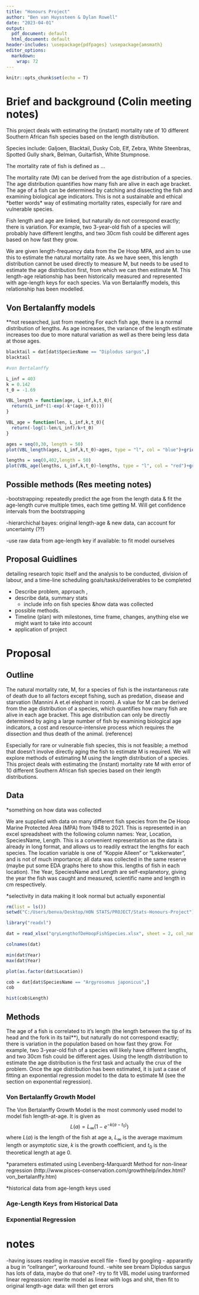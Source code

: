 ```yaml
---
title: "Honours Project"
author: "Ben van Huyssteen & Dylan Rowell"
date: "2023-04-01"
output: 
  pdf_document: default
  html_document: default
header-includes: \usepackage{pdfpages} \usepackage{amsmath}
editor_options: 
  markdown: 
    wrap: 72
---
```


```r
knitr::opts_chunk$set(echo = T)
```


# Brief and background (Colin meeting notes)

This project deals with estimating the (instant) mortality rate of 10
different Southern African fish species based on the length
distribution.

Species include: Galjoen, Blacktail, Dusky Cob, Elf, Zebra, White
Steenbras, Spotted Gully shark, Belman, Guitarfish, White Stumpnose.

The mortality rate of fish is defined as ...

The mortality rate (M) can be derived from the age distribution of a
species. The age distribution quantifies how many fish are alive in each
age bracket. The age of a fish can be determined by catching and
dissecting the fish and examining biological age indicators. This is not
a sustainable and ethical \*better words\* way of estimating mortality
rates, especially for rare and vulnerable species.

Fish length and age are linked, but naturally do not correspond exactly;
there is variation. For example, two 3-year-old fish of a species will
probably have different lengths, and two 30cm fish could be different
ages based on how fast they grow.

We are given length-frequency data from the De Hoop MPA, and aim to use
this to estimate the natural mortality rate. As we have seen, this
length distribution cannot be used directly to measure M, but needs to
be used to estimate the age distribution first, from which we can then
estimate M. This length-age relationship has been historically measured
and represented with age-length keys for each species. Via von
Bertalanffy models, this relationship has been modelled.

## Von Bertalanffy models

\*\*not researched, just from meeting For each fish age, there is a
normal distribution of lengths. As age increases, the variance of the
length estimate increases too due to more natural variation as well as
there being less data at those ages.

```r
blacktail = dat[dat$SpeciesName == "Diplodus sargus",] 
blacktail

#von Bertalanffy 

L_inf = 403
k = 0.142
t_0 = -1.69

VBL_length = function(age, L_inf,k,t_0){
  return(L_inf*(1-exp(-k*(age-t_0))))
}

VBL_age = function(len, L_inf,k,t_0){
  return(-log(1-len/L_inf)/k+t_0)
}

ages = seq(0,30, length = 50)
plot(VBL_length(ages, L_inf,k,t_0)~ages, type = "l", col = "blue")+grid()

lengths = seq(0,402,length = 50)
plot(VBL_age(lengths, L_inf,k,t_0)~lengths, type = "l", col = "red")+grid()


```

## Possible methods (Res meeting notes)

-bootstrapping: repeatedly predict the age from the length data & fit
the age-length curve multiple times, each time getting M. Will get
confidence intervals from the bootstrapping

-hierarchichal bayes: original length-age & new data, can account for
uncertainty (??)

-use raw data from age-length key if available: to fit model ourselves

## Proposal Guidlines

detailing research topic itself and the analysis to be conducted, division of labour, and a time-line scheduling goals/tasks/deliverables to be completed 

- Describe problem, approach , 
- describe data, summary stats
  - include info on fish species &how data was collected
- possible methods. 
- Timeline (plan) with milestones, time frame, changes, anything else we might want to take into account
- application of project






# Proposal

## Outline

The natural mortality rate, M, for a species of fish is the instantaneous rate of death due to all factors except fishing, such as predation, disease and starvation (Mannini A et.el elephant in room). 
A value for M can be derived from the age distribution of a species, which quantifies how many fish are alive in each age bracket. This age distribution can only be directly determined by aging a large number of fish by examining biological age indicators, a cost and resource-intensive process which requires the dissection and thus death of the animal. (reference)

Especially for rare or vulnerable fish species, this is not feasible; a method that doesn't involve directly aging the fish to estimate M is required. We will explore methods of estimating M using the *length* distribution of a species. This project deals with estimating the (instant) mortality rate M with error of 10 different Southern African fish species based on their length distributions.

## Data

*something on how data was collected

We are supplied with data on many different fish species from the De Hoop Marine Protected Area (MPA) from 1948 to 2021. This is represented in an excel spreadsheet with the following column names: Year, Location, SpeciesName, Length. This is a convenient representation as the data is already in long format, and allows us to readily extract the lengths for each species. The location variable is one of "Koppie Alleen" or "Lekkerwater", and is not of much importance; all data was collected in the same reserve (maybe put some EDA graphs here to show this. lengths of fish in each location). The Year, SpeciesName and Length are self-explanetory, giving the year the fish was caught and measured, scientific name and length in cm respectively.

*selectivity in data making it look normal but actually exponential

```r
rm(list = ls())
setwd("C:/Users/benva/Desktop/HON STATS/PROJECT/Stats-Honours-Project")

library("readxl")

dat = read_xlsx("qryLengthofDeHoopFishSpecies.xlsx", sheet = 2, col_names = c("Year","Location","SpeciesName","Length"),range = cell_limits(c(2, 1), c(NA, 4)))

colnames(dat)

min(dat$Year)
max(dat$Year)

plot(as.factor(dat$Location))

```

```r

cob = dat[dat$SpeciesName == "Argyrosomus japonicus",] 
cob

hist(cob$Length)

```




## Methods

The age of a fish is correlated to it's length (the length between the tip of its head and the fork in its tail**), but naturally do not correspond exactly; there is variation in the population based on how fast they grow. For example, two 3-year-old fish of a species will likely have different lengths, and two 30cm fish could be different ages. Using the length distribution to estimate the age distribution is the first task and actually the crux of the problem. Once the age distribution has been estimated, it is just a case of fitting an exponential regression model to the data to estimate M (see the section on exponential regression).  

### Von Bertalanffy Growth Model

The Von Bertalanffy Growth Model is the most commonly used model to model fish length-at-age. It is given as
$$
L(a) = L_\infty (1-e^{-k(a-t_0)})
$$
where $L(a)$ is the length of the fish at age a, $L_\infty$ is the average maximum length or asymptotic size, $k$ is the growth coefficient, and $t_0$ is the theoretical length at age 0. 

*parameters estimated using Levenberg-Marquardt Method for non-linear regression (http://www.pisces-conservation.com/growthhelp/index.html?von_bertalanffy.htm)

*historical data from age-length keys used


### Age-Length Keys from Historical Data

### Exponential Regression



# notes

-having issues reading in massive excell file - fixed by googling -
apparantly a bug in "cellranger", workaround found. -white see bream
Diplodus sargus has lots of data, maybe do that one?
-try to fit VBL model using tranformed linear regreassion: rewrite model as linear with logs and shit, then fit to original length-age data: will then get errors